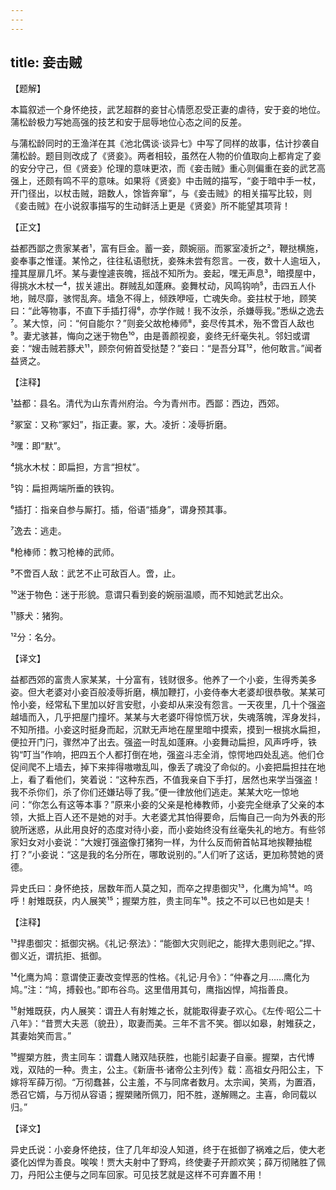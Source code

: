 ```yaml
---
---
---
```

title: 妾击贼
---




【题解】


本篇叙述一个身怀绝技，武艺超群的妾甘心情愿忍受正妻的虐待，安于妾的地位。蒲松龄极力写她高强的技艺和安于屈辱地位心态之间的反差。

与蒲松龄同时的王渔洋在其《池北偶谈·谈异七》中写了同样的故事，估计抄袭自蒲松龄。题目则改成了《贤妾》。两者相较，虽然在人物的价值取向上都肯定了妾的安分守己，但《贤妾》伦理的意味更浓，而《妾击贼》重心则偏重在妾的武艺高强上，还颇有鸣不平的意味。如果将《贤妾》中击贼的描写，“妾于暗中手一杖，开门径出，以杖击贼，踣数人，馀皆奔窜”，与《妾击贼》的相关描写比较，则《妾击贼》在小说叙事描写的生动鲜活上更是《贤妾》所不能望其项背！

【正文】

益都西鄙之贵家某者¹，富有巨金。蓄一妾，颇婉丽。而冢室凌折之²，鞭挞横施，妾奉事之惟谨。某怜之，往往私语慰抚，妾殊未尝有怨言。一夜，数十人逾垣入，撞其屋扉几坏。某与妻惶遽丧魄，摇战不知所为。妾起，嘿无声息³，暗摸屋中，得挑水木杖一⁴，拔关遽出。群贼乱如蓬麻。妾舞杖动，风鸣钩响⁵，击四五人仆地，贼尽靡，骇愕乱奔。墙急不得上，倾跌咿哑，亡魂失命。妾拄杖于地，顾笑曰：“此等物事，不直下手插打得⁶，亦学作贼！我不汝杀，杀嫌辱我。”悉纵之逸去⁷。某大惊，问：“何自能尔？”则妾父故枪棒师⁸，妾尽传其术，殆不啻百人敌也⁹。妻尤骇甚，悔向之迷于物色¹⁰，由是善颜视妾，妾终无纤毫失礼。邻妇或谓妾：“嫂击贼若豚犬¹¹，顾奈何俯首受挞楚？”妾曰：“是吾分耳¹²，他何敢言。”闻者益贤之。





【注释】


¹益都：县名。清代为山东青州府治。今为青州市。西鄙：西边，西郊。

²冢室：又称“冢妇”，指正妻。冢，大。凌折：凌辱折磨。

³嘿：即“默”。

⁴挑水木杖：即扁担，方言“担杖”。

⁵钩：扁担两端所垂的铁钩。

⁶插打：指亲自参与厮打。插，俗语“插身”，谓身预其事。

⁷逸去：逃走。

⁸枪棒师：教习枪棒的武师。

⁹不啻百人敌：武艺不止可敌百人。啻，止。

¹⁰迷于物色：迷于形貌。意谓只看到妾的婉丽温顺，而不知她武艺出众。

¹¹豚犬：猪狗。

¹²分：名分。





【译文】


益都西郊的富贵人家某某，十分富有，钱财很多。他养了一个小妾，生得秀美多姿。但大老婆对小妾百般凌辱折磨，横加鞭打，小妾侍奉大老婆却很恭敬。某某可怜小妾，经常私下里加以好言安慰，小妾却从来没有怨言。一天夜里，几十个强盗越墙而入，几乎把屋门撞坏。某某与大老婆吓得惊慌万状，失魂落魄，浑身发抖，不知所措。小妾这时挺身而起，沉默无声地在屋里暗中摸索，摸到一根挑水扁担，便拉开门闩，骤然冲了出去。强盗一时乱如蓬麻。小妾舞动扁担，风声呼呼，铁钩“叮当”作响，把四五个人都打倒在地，强盗斗志全消，惊愕地四处乱逃。他们仓促间爬不上墙去，掉下来摔得嗷嗷乱叫，像丢了魂没了命似的。小妾把扁担拄在地上，看了看他们，笑着说：“这种东西，不值我亲自下手打，居然也来学当强盗！我不杀你们，杀了你们还嫌玷辱了我。”便一律放他们逃走。某某大吃一惊地问：“你怎么有这等本事？”原来小妾的父亲是枪棒教师，小妾完全继承了父亲的本领，大抵上百人还不是她的对手。大老婆尤其怕得要命，后悔自己一向为外表的形貌所迷惑，从此用良好的态度对待小妾，而小妾始终没有丝毫失礼的地方。有些邻家妇女对小妾说：“大嫂打强盗像打猪狗一样，为什么反而俯首帖耳地挨鞭抽棍打？”小妾说：“这是我的名分所在，哪敢说别的。”人们听了这话，更加称赞她的贤德。

异史氏曰：身怀绝技，居数年而人莫之知，而卒之捍患御灾¹³，化鹰为鸠¹⁴。呜呼！射雉既获，内人展笑¹⁵；握槊方胜，贵主同车¹⁶。技之不可以已也如是夫！





【注释】


¹³捍患御灾：抵御灾祸。《礼记·祭法》：“能御大灾则祀之，能捍大患则祀之。”捍、御义近，谓抗拒、抵御。

¹⁴化鹰为鸠：意谓使正妻改变悍恶的性格。《礼记·月令》：“仲春之月……鹰化为鸠。”注：“鸠，搏毂也。”即布谷鸟。这里借用其句，鹰指凶悍，鸠指善良。

¹⁵射雉既获，内人展笑：谓丑人有射雉之长，就能取得妻子欢心。《左传·昭公二十八年》：“昔贾大夫恶（貌丑），取妻而美。三年不言不笑。御以如皋，射雉获之，其妻始笑而言。”

¹⁶握槊方胜，贵主同车：谓蠢人赌双陆获胜，也能引起妻子自豪。握槊，古代博戏，双陆的一种。贵主，公主。《新唐书·诸帝公主列传》载：高祖女丹阳公主，下嫁将军薛万彻。“万彻蠢甚，公主羞，不与同席者数月。太宗闻，笑焉，为置酒，悉召它婿，与万彻从容语；握槊赌所佩刀，阳不胜，遂解赐之。主喜，命同载以归。”





【译文】


异史氏说：小妾身怀绝技，住了几年却没人知道，终于在抵御了祸难之后，使大老婆化凶悍为善良。唉唉！贾大夫射中了野鸡，终使妻子开颜欢笑；薛万彻赌胜了佩刀，丹阳公主便与之同车回家。可见技艺就是这样不可弃置不用！